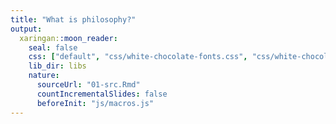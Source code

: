 ```yaml
---
title: "What is philosophy?"
output:
  xaringan::moon_reader:
    seal: false
    css: ["default", "css/white-chocolate-fonts.css", "css/white-chocolate.css"]
    lib_dir: libs
    nature:
      sourceUrl: "01-src.Rmd"
      countIncrementalSlides: false
      beforeInit: "js/macros.js" 
--- 
```

